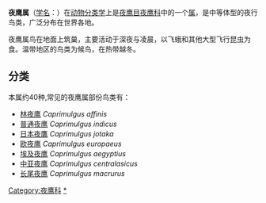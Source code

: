 {{noteTA
|1=zh-cn:林夜鹰; zh-tw:南亞夜鷹; 
}}
{{Autotaxobox
| image = Caprimulgus clarus -near Lake Baringo, Kenya-8.jpg
| image_width = 260px
| image caption = [[細尾夜鷹|細尾夜鷹]] ''Caprimulgus clarus''
| taxon = Caprimulgus
| authority = [[Linnaeus|Linnaeus]], 1758
| type species=[[欧夜鹰|欧夜鹰]]<br>''Caprimulgus europaeus''
| type species authority = [[Linnaeus|Linnaeus]], 1758
| diversity = 40种
| diversity link =#分类
}}

'''夜鹰属'''（[[学名|学名]]：{{lang|la|''Caprimulgus''}}）在[[动物分类学|动物分类学]]上是[[夜鹰目|夜鹰目]][[夜鹰科|夜鹰科]]中的一个[[属_(生物)|属]]，是中等体型的夜行鸟类，广泛分布在世界各地。

夜鹰属鸟在地面上筑巢，主要活动于深夜与凌晨，以飞蛾和其他大型飞行昆虫为食。温带地区的鸟类为候鸟，在热带越冬。

==分类==
本属约40种,常见的夜鹰属部份鸟类有：
*[[林夜鹰|林夜鹰]] ''Caprimulgus affinis''
*[[普通夜鹰|普通夜鹰]] ''Caprimulgus indicus''
*[[日本夜鷹|日本夜鷹]] ''Caprimulgus jotaka''
*[[欧夜鹰|欧夜鹰]] ''Caprimulgus europaeus''
*[[埃及夜鹰|埃及夜鹰]] ''Caprimulgus aegyptius''
*[[中亚夜鹰|中亚夜鹰]] ''Caprimulgus centralasicus''
*[[长尾夜鹰|长尾夜鹰]] ''Caprimulgus macrurus''

{{taxonbar}}
{{bird-stub}}

[[Category:夜鹰科|Category:夜鹰科]]
[[Category:夜鹰属|*]]